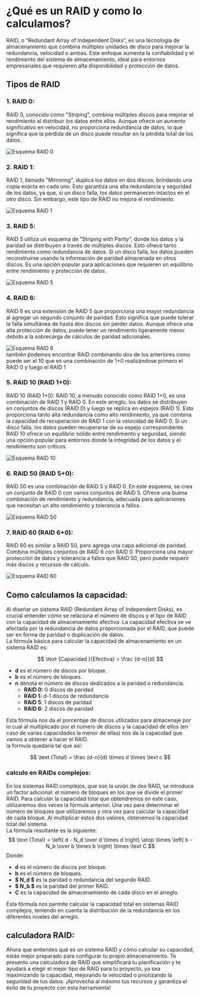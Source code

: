 
# ¿Qué es un RAID y como lo calculamos?

RAID, o “Redundant Array of Independent Disks”, es una tecnología de almacenamiento que combina múltiples unidades de disco
para mejorar la redundancia, velocidad o ambas. Este enfoque aumenta la confiabilidad y el rendimiento del sistema de
almacenamiento, ideal para entornos empresariales que requieren alta disponibilidad y protección de datos.

## Tipos de RAID

### 1. RAID 0:
RAID 0, conocido como "Striping", combina múltiples discos para mejorar el rendimiento al distribuir los datos entre ellos.
Aunque ofrece un aumento significativo en velocidad, no proporciona redundancia de datos, lo que significa que la pérdida de
un disco puede resultar en la pérdida total de los datos.

![Esquema RAID 0](https://26s5nnor6zhqxavm.public.blob.vercel-storage.com/raids/RAID0-oyRHdoOGIStTktAIY23SWZicsa8XPt.webp)
### 2. RAID 1:
RAID 1, llamado "Mirroring", duplica los datos en dos discos, brindando una copia exacta en cada uno. Esto garantiza una alta
redundancia y seguridad de los datos, ya que, si un disco falla, los datos permanecen intactos en el otro disco. Sin embargo,
este tipo de RAID no mejora el rendimiento.

![Esquema RAID 1](https://26s5nnor6zhqxavm.public.blob.vercel-storage.com/raids/RAID1-5tuYL4jItnJGIwnEAX1cFH7ggPPXKE.webp)

### 3. RAID 5:
RAID 5 utiliza un esquema de "Striping with Parity", donde los datos y la paridad se distribuyen a través de múltiples discos.
Esto ofrece tanto rendimiento como redundancia de datos. Si un disco falla, los datos pueden reconstruirse usando la información
de paridad almacenada en otros discos. Es una opción popular para aplicaciones que requieren un equilibrio entre rendimiento y
protección de datos.

![Esquema RAID 5](https://26s5nnor6zhqxavm.public.blob.vercel-storage.com/raids/RAID5-iLz5jAHLENbtBoEu8aKfXPBx0C0VGp.webp)

### 4. RAID 6:
RAID 6 es una extensión de RAID 5 que proporciona una mayor redundancia al agregar un segundo conjunto de paridad. Esto significa
que puede tolerar la falla simultánea de hasta dos discos sin perder datos. Aunque ofrece una alta protección de datos, puede
tener un rendimiento ligeramente menor debido a la sobrecarga de cálculos de paridad adicionales.

![Esquema RAID 6](https://26s5nnor6zhqxavm.public.blob.vercel-storage.com/raids/RAID6-EgyPy8CQCRb9WNJq0R6GmgTPfgGfeS.webp)
<br/>
también podemos encontrar RAID combinando dos de los anteriores como puede ser el 10 que es una combinación de 1+0 realizándose
primero el RAID 0 y luego el RAID 1

### 5. RAID 10 (RAID 1+0):
RAID 10 (RAID 1+0):
RAID 10, a menudo conocido como RAID 1+0, es una combinación de RAID 1 y RAID 0. En este arreglo, los datos se distribuyen en
conjuntos de discos (RAID 0) y luego se replica en espejos (RAID 1). Esto proporciona tanto alta redundancia como alto rendimiento,
ya que combina la capacidad de recuperación de RAID 1 con la velocidad de RAID 0. Si un disco falla, los datos pueden recuperarse
de su espejo correspondiente. RAID 10 ofrece un equilibrio sólido entre rendimiento y seguridad, siendo una opción popular para
entornos donde la integridad de los datos y el rendimiento son críticos.

![Esquema RAID 10](https://26s5nnor6zhqxavm.public.blob.vercel-storage.com/raids/RAID10-pJl2VLUJ8ncujRl6WO0DGwJY5Y4TzZ.webp)
### 6. RAID 50 (RAID 5+0):
RAID 50 es una combinación de RAID 5 y RAID 0. En este esquema, se crea un conjunto de RAID 0 con varios conjuntos de RAID 5.
Ofrece una buena combinación de rendimiento y redundancia, adecuada para aplicaciones que necesitan un alto rendimiento y
tolerancia a fallos.

![Esquema RAID 50](https://26s5nnor6zhqxavm.public.blob.vercel-storage.com/raids/RAID50-DtybS8H54JU73hC0vOSA1HF4wdrxEG.webp)
### 7. RAID 60 (RAID 6+0):
RAID 60 es similar a RAID 50, pero agrega una capa adicional de paridad. Combina múltiples conjuntos de RAID 6 con RAID 0.
Proporciona una mayor protección de datos y tolerancia a fallos que RAID 50, pero puede requerir más discos y recursos de cálculo.

![Esquema RAID 60](https://26s5nnor6zhqxavm.public.blob.vercel-storage.com/raids/RAID60-hGNme6JSktHCeKH5nRtsEvRPxrrcaF.webp)
## Como calculamos la capacidad:
Al diseñar un sistema RAID (Redundant Array of Independent Disks), es crucial entender cómo se relaciona el número de discos y el
tipo de RAID con la capacidad de almacenamiento efectiva. La capacidad efectiva se ve afectada por la redundancia de datos
proporcionada por el RAID, que puede ser en forma de paridad o duplicación de datos.
<br/>
La fórmula básica para calcular la capacidad de almacenamiento en un sistema RAID es:

$$
\text {Capacidad }{Efectiva} = \frac {d-n}{d}
$$

- **d** es el número de discos por bloque.
- **b** es el número de bloques.
- **n** denota el número de discos dedicados a la paridad o redundancia.
  - **RAID 0:** 0 discos de paridad
  - **RAID 1:** d-1 discos de redundancia
  - **RAID 5**: 1 discos de paridad
  - **RAID 6:** 2 discos de paridad

Esta fórmula nos da el porcentaje de discos utilizados para almacenaje por lo cual al multiplicado por el número de discos y la
capacidad de ellos (en caso de varias capacidades la menor de ellas) nos da la capacidad que vamos a obtener a hacer el RAID.
<br/>
la formula quedaría tal que así:

$$
\text {Total} = \frac {d-n}{d} \times d \times \text c
$$

### calculo en RAIDs complejos:
En los sistemas RAID complejos, que son la unión de dos RAID, se introduce un factor adicional: el número de bloques en los que se
divide el primer RAID. Para calcular la capacidad total que obtendremos en este caso, utilizaremos dos veces la fórmula anterior.
Una vez para determinar el número de bloques que utilizaremos y otra vez para calcular la capacidad de cada bloque. Al multiplicar
estos dos valores, obtenemos la capacidad total del sistema.
<br/>
La fórmula resultante es la siguiente:
$$
\text {Total} = \left( d - N_d \over d \times d \right) \atop \times
\left( b - N_b \over b \times b \right) \times \text C
$$
Donde:
- **d** es el número de discos por bloque.
- **b** es el número de bloques.
- **$ N_d $** es la paridad o redundancia del segundo RAID.
- **$ N_b $** es la paridad del primer RAID.
- **C** es la capacidad de almacenamiento de cada disco en el arreglo.

Esta fórmula nos permite calcular la capacidad total en sistemas RAID complejos, teniendo en cuenta la distribución de
la redundancia en los diferentes niveles del arreglo.

## calculadora RAID:
Ahora que entiendes qué es un sistema RAID y cómo calcular su capacidad, estás mejor preparado para configurar tu propio
almacenamiento. Te presento una calculadora de RAID que simplificará tu planificación y te ayudará a elegir el mejor tipo de RAID
para tu proyecto, ya sea maximizando la capacidad, mejorando la velocidad o priorizando la seguridad de tus datos. ¡Aprovecha al
máximo tus recursos y garantiza el éxito de tu proyecto con esta herramienta!

<RaidCalc/>

